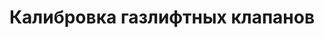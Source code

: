 ---
id: 9
title: "Калибровка газлифтных клапанов"
featured : "./calibration-of-gaslift-valves.png"
---